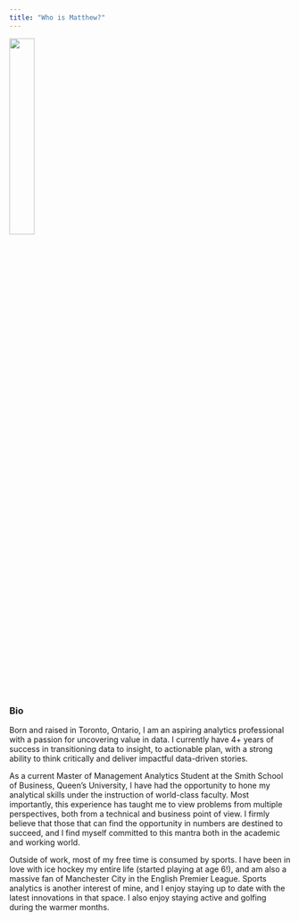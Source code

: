 ```yaml
---
title: "Who is Matthew?"
---
```

<img src="files/pic.jpg" style="width:30%">

### Bio
Born and raised in Toronto, Ontario, I am an aspiring analytics professional with a passion for uncovering value in data. I currently have 4+ years of success in transitioning data to insight, to actionable plan, with a strong ability to think critically and deliver impactful data-driven stories. 

As a current Master of Management Analytics Student at the Smith School of Business, Queen's University, I have had the opportunity to hone my analytical skills under the instruction of world-class faculty. Most importantly, this experience has taught me to view problems from multiple perspectives, both from a technical and business point of view. I firmly believe that those that can find the opportunity in numbers are destined to succeed, and I find myself committed to this mantra both in the academic and working world.

Outside of work, most of my free time is consumed by sports. I have been in love with ice hockey my entire life (started playing at age 6!), and am also a massive fan of Manchester City in the English Premier League. Sports analytics is another interest of mine, and I enjoy staying up to date with the latest innovations in that space. I also enjoy staying active and golfing during the warmer months.
